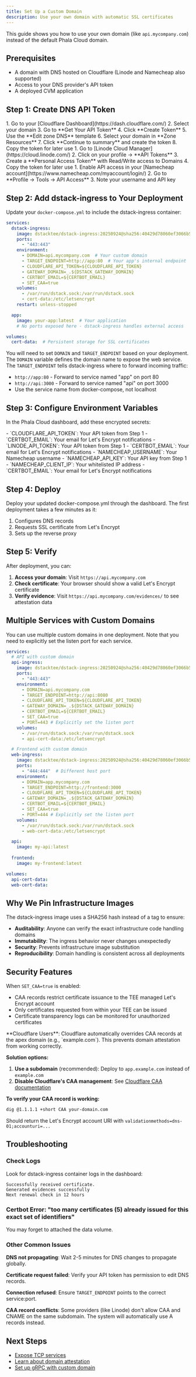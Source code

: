 ```yaml
---
title: Set Up a Custom Domain
description: Use your own domain with automatic SSL certificates
---
```


This guide shows you how to use your own domain (like `api.mycompany.com`) instead of the default Phala Cloud domain.

## Prerequisites

- A domain with DNS hosted on Cloudflare (Linode and Namecheap also supported)
- Access to your DNS provider's API token
- A deployed CVM application

## Step 1: Create DNS API Token

<Tabs>
  <Tab title="Cloudflare">
    1. Go to your [Cloudflare Dashboard](https://dash.cloudflare.com/)
    2. Select your domain
    3. Go to **Get Your API Token**
    4. Click **Create Token**
    5. Use the **Edit zone DNS** template
    6. Select your domain in **Zone Resources**
    7. Click **Continue to summary** and create the token
    8. Copy the token for later use
  </Tab>

  <Tab title="Linode">
    1. Go to [Linode Cloud Manager](https://cloud.linode.com/)
    2. Click on your profile → **API Tokens**
    3. Create a **Personal Access Token** with Read/Write access to Domains
    4. Copy the token for later use
  </Tab>

  <Tab title="Namecheap">
    1. Enable API access in your [Namecheap account](https://www.namecheap.com/myaccount/login/)
    2. Go to **Profile → Tools → API Access**
    3. Note your username and API key
  </Tab>
</Tabs>

## Step 2: Add dstack-ingress to Your Deployment

Update your `docker-compose.yml` to include the dstack-ingress container:

```yaml
services:
  dstack-ingress:
    image: dstacktee/dstack-ingress:20250924@sha256:40429d78060ef3066b5f93676bf3ba7c2e9ac47d4648440febfdda558aed4b32
    ports:
      - "443:443"
    environment:
      - DOMAIN=api.mycompany.com  # Your custom domain
      - TARGET_ENDPOINT=http://app:80  # Your app's internal endpoint
      - CLOUDFLARE_API_TOKEN=${CLOUDFLARE_API_TOKEN}
      - GATEWAY_DOMAIN=_.${DSTACK_GATEWAY_DOMAIN}
      - CERTBOT_EMAIL=${CERTBOT_EMAIL}
      - SET_CAA=true
    volumes:
      - /var/run/dstack.sock:/var/run/dstack.sock
      - cert-data:/etc/letsencrypt
    restart: unless-stopped

  app:
    image: your-app:latest  # Your application
    # No ports exposed here - dstack-ingress handles external access

volumes:
  cert-data:  # Persistent storage for SSL certificates
```

You will need to set `DOMAIN` and `TARGET_ENDPOINT` based on your deployment. The `DOMAIN` variable defines the domain name to expose the web service. The `TARGET_ENDPOINT` tells dstack-ingress where to forward incoming traffic:

- `http://app:80` - Forward to service named "app" on port 80
- `http://api:3000` - Forward to service named "api" on port 3000
- Use the service name from docker-compose, not localhost

## Step 3: Configure Environment Variables

In the Phala Cloud dashboard, add these encrypted secrets:

<Tabs>
  <Tab title="Cloudflare">
    - `CLOUDFLARE_API_TOKEN`: Your API token from Step 1
    - `CERTBOT_EMAIL`: Your email for Let's Encrypt notifications
  </Tab>

  <Tab title="Linode">
    - `LINODE_API_TOKEN`: Your API token from Step 1
    - `CERTBOT_EMAIL`: Your email for Let's Encrypt notifications
  </Tab>

  <Tab title="Namecheap">
    - `NAMECHEAP_USERNAME`: Your Namecheap username
    - `NAMECHEAP_API_KEY`: Your API key from Step 1
    - `NAMECHEAP_CLIENT_IP`: Your whitelisted IP address
    - `CERTBOT_EMAIL`: Your email for Let's Encrypt notifications
  </Tab>
</Tabs>

## Step 4: Deploy

Deploy your updated docker-compose.yml through the dashboard. The first deployment takes a few minutes as it:

1. Configures DNS records
2. Requests SSL certificate from Let's Encrypt
3. Sets up the reverse proxy

## Step 5: Verify

After deployment, you can:

1. **Access your domain**: Visit `https://api.mycompany.com`
2. **Check certificate**: Your browser should show a valid Let's Encrypt certificate
3. **Verify evidence**: Visit `https://api.mycompany.com/evidences/` to see attestation data

## Multiple Services with Custom Domains

You can use multiple custom domains in one deployment. Note that you need to explicitly set the listen port for each service.

```yaml
services:
  # API with custom domain
  api-ingress:
    image: dstacktee/dstack-ingress:20250924@sha256:40429d78060ef3066b5f93676bf3ba7c2e9ac47d4648440febfdda558aed4b32
    ports:
      - "443:443"
    environment:
      - DOMAIN=api.mycompany.com
      - TARGET_ENDPOINT=http://api:8080
      - CLOUDFLARE_API_TOKEN=${CLOUDFLARE_API_TOKEN}
      - GATEWAY_DOMAIN=_.${DSTACK_GATEWAY_DOMAIN}
      - CERTBOT_EMAIL=${CERTBOT_EMAIL}
      - SET_CAA=true
      - PORT=443 # Explicitly set the listen port
    volumes:
      - /var/run/dstack.sock:/var/run/dstack.sock
      - api-cert-data:/etc/letsencrypt

  # Frontend with custom domain  
  web-ingress:
    image: dstacktee/dstack-ingress:20250924@sha256:40429d78060ef3066b5f93676bf3ba7c2e9ac47d4648440febfdda558aed4b32
    ports:
      - "444:444"  # Different host port
    environment:
      - DOMAIN=app.mycompany.com
      - TARGET_ENDPOINT=http://frontend:3000
      - CLOUDFLARE_API_TOKEN=${CLOUDFLARE_API_TOKEN}
      - GATEWAY_DOMAIN=_.${DSTACK_GATEWAY_DOMAIN}
      - CERTBOT_EMAIL=${CERTBOT_EMAIL}
      - SET_CAA=true
      - PORT=444 # Explicitly set the listen port
    volumes:
      - /var/run/dstack.sock:/var/run/dstack.sock
      - web-cert-data:/etc/letsencrypt

  api:
    image: my-api:latest
  
  frontend:
    image: my-frontend:latest

volumes:
  api-cert-data:
  web-cert-data:
```

## Why We Pin Infrastructure Images

The dstack-ingress image uses a SHA256 hash instead of a tag to ensure:
- **Auditability**: Anyone can verify the exact infrastructure code handling domains
- **Immutability**: The ingress behavior never changes unexpectedly
- **Security**: Prevents infrastructure image substitution
- **Reproducibility**: Domain handling is consistent across all deployments

## Security Features

When `SET_CAA=true` is enabled:
- CAA records restrict certificate issuance to the TEE managed Let's Encrypt account
- Only certificates requested from within your TEE can be issued
- Certificate transparency logs can be monitored for unauthorized certificates

<Warning>
**Cloudflare Users**: Cloudflare automatically overrides CAA records at the apex domain (e.g., `example.com`). This prevents domain attestation from working correctly.

**Solution options:**
1. **Use a subdomain** (recommended): Deploy to `app.example.com` instead of `example.com`
2. **Disable Cloudflare's CAA management**: See [Cloudflare CAA documentation](https://developers.cloudflare.com/ssl/edge-certificates/caa-records/#caa-records-added-by-cloudflare)

**To verify your CAA record is working:**
```bash
dig @1.1.1.1 +short CAA your-domain.com
```
Should return the Let's Encrypt account URI with `validationmethods=dns-01;accounturi=...`
</Warning>

## Troubleshooting

### Check Logs

Look for dstack-ingress container logs in the dashboard:

```
Successfully received certificate.
Generated evidences successfully
Next renewal check in 12 hours
```

### Certbot Error: "too many certificates (5) already issued for this exact set of identifiers"

You may forget to attached the data volume.

### Other Common Issues

**DNS not propagating**: Wait 2-5 minutes for DNS changes to propagate globally.

**Certificate request failed**: Verify your API token has permission to edit DNS records.

**Connection refused**: Ensure `TARGET_ENDPOINT` points to the correct service:port.

**CAA record conflicts**: Some providers (like Linode) don't allow CAA and CNAME on the same subdomain. The system will automatically use A records instead.

## Next Steps

- [Expose TCP services](/phala-cloud/networking/expose-tcp-service)
- [Learn about domain attestation](/phala-cloud/networking/domain-attestation)
- [Set up gRPC with custom domain](/phala-cloud/networking/setup-grpc-service)
